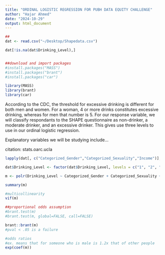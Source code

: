 ```yaml
---
title: "ORDINAL LOGISTIC REGRESSION FOR PUBH DATA EQUITY CHALLENGE"
author: "Hajar Ahmed"
date: "2024-10-29"
output: html_document
---
```


```r
##
dat <- read.csv("~/Desktop/Shapedata.csv")

dat[!is.na(dat$Drinking_Level),]


##download and import packages
#install.packages("MASS")
#install.packages("brant")
#install.packages("car")

library(MASS)
library(brant)
library(car)
```

According to the CDC, the threshold for excessive drinking is different for both men and women. For a woman, 4 or more drinks constitutes excessive drinking, whereas for men that number is 5. For our response variable, we will classify respondants to the SHAPE questionnaire as non-drinker, a moderate drinker, and an excessive drinker. This gives use three levels to use in our ordinal logistic regression.

Explanatory variables we will be studying include...

citation: stats.oarc.ucla
```r
lapply(dat[, c("Categorized_Gender","Categorized_Sexuality","Income")], table)
```

```r

dat$Drinking_Level <- factor(dat$Drinking_Level, levels = c("1", "2", "3"), ordered = TRUE)

m <- polr(Drinking_Level ~ Categorized_Gender + Categorized_Sexuality + Income, data = dat, Hess = TRUE)

summary(m)
```
```r
#multicollinearity
vif(m)
```

```r
##proportional odds assumption
#brant.test(m)
#brant.test(m, global=FALSE, call=FALSE)

brant::brant(m)
#pval < .05 is a failure
```
```r
#odds ratios
#ex. means that for someone who is male is 1.2x that of other people
exp(coef(m))
```

```r

```

